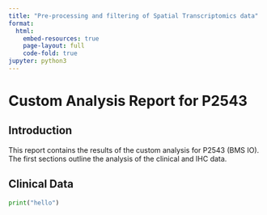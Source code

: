 ```yaml
---
title: "Pre-processing and filtering of Spatial Transcriptomics data"
format:
  html:
    embed-resources: true
    page-layout: full
    code-fold: true
jupyter: python3
---
```


# Custom Analysis Report for P2543

## Introduction

This report contains the results of the custom 
analysis for P2543 (BMS IO). The first sections 
outline the analysis of the clinical and IHC data.

## Clinical Data

```python
print("hello")
```


